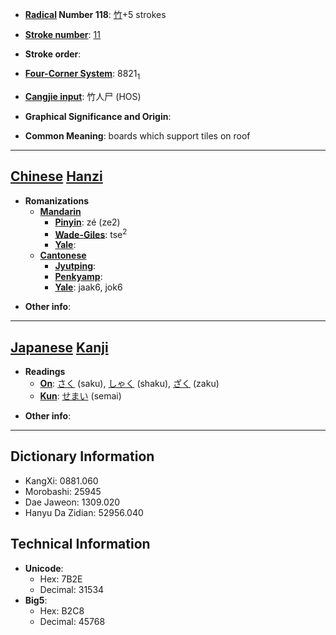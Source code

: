 * '''[[Wiktionary:Chinese radical index| Radical]] Number 118''': [[Wiktionary:Chinese radical index 竹|竹]]+5 strokes

* '''[[Wiktionary:Chinese total strokes index|Stroke number]]''': [[Wiktionary:Chinese total strokes index 11|11]]

* '''Stroke order''': 

* '''[[Wiktionary:Chinese four corner index|Four-Corner System]]''': 8821<sub>1</sub>

* '''[[Wiktionary:Chinese Cangjie index|Cangjie input]]''': 竹人尸 (HOS)

* '''Graphical Significance and Origin''': 

* '''Common Meaning''': boards which support tiles on roof

----

== [[Chinese]] [[Hanzi]] ==

* '''Romanizations'''
** '''[[Mandarin]]'''
*** '''[[Pinyin]]''': zé (ze2)
*** '''[[Wade-Giles]]''': tse<sup>2</sup>
*** '''[[Yale]]''': 
** '''[[Cantonese]]'''
*** '''[[Jyutping]]''':
*** '''[[Penkyamp]]''': 
*** '''[[Yale]]''': jaak6, jok6

* '''Other info''': 

----

== [[Japanese]] [[Kanji]] ==

* '''Readings'''
** '''[[On]]''': [[さく]] (saku), [[しゃく]] (shaku), [[ざく]] (zaku)
** '''[[Kun]]''': [[せまい]] (semai)

* '''Other info''':  

----

== Dictionary Information ==

* KangXi: 0881.060
* Morobashi: 25945
* Dae Jaweon: 1309.020
* Hanyu Da Zidian: 52956.040

== Technical Information ==

* '''Unicode''':
** Hex: 7B2E
** Decimal: 31534
* '''Big5''':
** Hex: B2C8
** Decimal: 45768